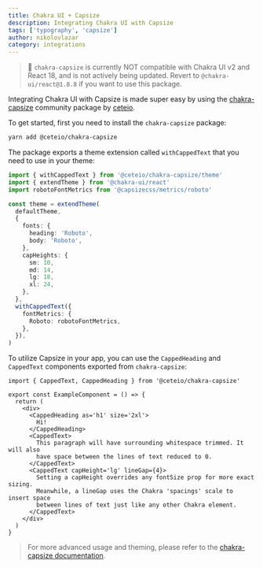 ```yaml
---
title: Chakra UI + Capsize
description: Integrating Chakra UI with Capsize
tags: ['typography', 'capsize']
author: nikolovlazar
category: integrations
---
```


> 🚨 `chakra-capsize` is currently NOT compatible with Chakra UI v2 and React
> 18, and is not actively being updated. Revert to `@chakra-ui/react@1.8.8` if
> you want to use this package.

Integrating Chakra UI with Capsize is made super easy by using the
[chakra-capsize](https://github.com/ceteio/chakra-capsize) community package by
[ceteio](https://github.com/ceteio).

To get started, first you need to install the `chakra-capsize` package:

```bash
yarn add @ceteio/chakra-capsize
```

The package exports a theme extension called `withCappedText` that you need to
use in your theme:

```ts ln={19-23}
import { withCappedText } from '@ceteio/chakra-capsize/theme'
import { extendTheme } from '@chakra-ui/react'
import robotoFontMetrics from '@capsizecss/metrics/roboto'

const theme = extendTheme(
  defaultTheme,
  {
    fonts: {
      heading: 'Roboto',
      body: 'Roboto',
    },
    capHeights: {
      sm: 10,
      md: 14,
      lg: 18,
      xl: 24,
    },
  },
  withCappedText({
    fontMetrics: {
      Roboto: robotoFontMetrics,
    },
  }),
)
```

To utilize Capsize in your app, you can use the `CappedHeading` and `CappedText`
components exported from `chakra-capsize`:

```tsx live=false
import { CappedText, CappedHeading } from '@ceteio/chakra-capsize'

export const ExampleComponent = () => {
  return (
    <div>
      <CappedHeading as='h1' size='2xl'>
        Hi!
      </CappedHeading>
      <CappedText>
        This paragraph will have surrounding whitespace trimmed. It will also
        have space between the lines of text reduced to 0.
      </CappedText>
      <CappedText capHeight='lg' lineGap={4}>
        Setting a capHeight overrides any fontSize prop for more exact sizing.
        Meanwhile, a lineGap uses the Chakra 'spacings' scale to insert space
        between lines of text just like any other Chakra element.
      </CappedText>
    </div>
  )
}
```

> For more advanced usage and theming, please refer to the
> [chakra-capsize documentation](https://github.com/ceteio/chakra-capsize).

